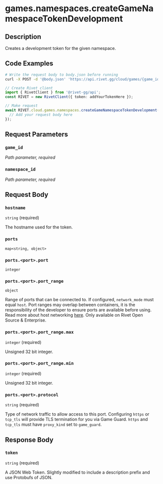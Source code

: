 

# games.namespaces.createGameNamespaceTokenDevelopment

## Description

Creates a development token for the given namespace.


## Code Examples

<CodeGroup title='Request' tag='POST' label='https://api.rivet.gg/cloud/games/{game_id}/namespaces/{namespace_id}/tokens/development'>

```bash {{ "title": "cURL" }}
# Write the request body to body.json before running
curl -X POST -d '@body.json' 'https://api.rivet.gg/cloud/games/{game_id}/namespaces/{namespace_id}/tokens/development'
```

```ts
// Create Rivet client
import { RivetClient } from '@rivet-gg/api';
const RIVET = new RivetClient({ token: addYourTokenHere });

// Make request
await RIVET.cloud.games.namespaces.createGameNamespaceTokenDevelopment({
  // Add your request body here
});
```

</CodeGroup>


## Request Parameters


### `game_id`

_Path parameter, required_





### `namespace_id`

_Path parameter, required_





## Request Body

### `hostname`

`string` (required)

The hostname used for the token.

### `ports`

`map<string, object>`

### `ports.<port>.port`

`integer`

### `ports.<port>.port_range`

`object`

Range of ports that can be connected to.
If configured, `network_mode` must equal `host`.
Port ranges may overlap between containers, it is the responsibility of the developer to ensure ports are available before using.
Read more about host networking [here](https://rivet.gg/docs/dynamic-servers/concepts/host-bridge-networking).
Only available on Rivet Open Source & Enterprise.

### `ports.<port>.port_range.max`

`integer` (required)

Unsigned 32 bit integer.

### `ports.<port>.port_range.min`

`integer` (required)

Unsigned 32 bit integer.

### `ports.<port>.protocol`

`string` (required)

Type of network traffic to allow access to this port.
Configuring `https` or `tcp_tls` will provide TLS termination for you via Game Guard.
`https` and `tcp_tls` must have `proxy_kind` set to `game_guard`.




## Response Body

### `token`

`string` (required)

A JSON Web Token.
Slightly modified to include a description prefix and use Protobufs of
JSON.



